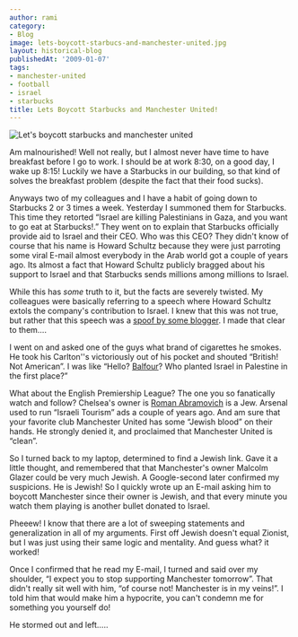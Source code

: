 ```yaml
---
author: rami
category:
- Blog
image: lets-boycott-starbucs-and-manchester-united.jpg
layout: historical-blog
publishedAt: '2009-01-07'
tags:
- manchester-united
- football
- israel
- starbucks
title: Lets Boycott Starbucks and Manchester United!
---
```


![Let's boycott starbucks and manchester united](/assets/images/content/blog/lets-boycott-starbucs-and-manchester-united.jpg)

Am malnourished! Well not really, but I almost never have time to have breakfast before I go to work. I should be at work 8:30, on a good day, I wake up 8:15! Luckily we have a Starbucks in our building, so that kind of solves the breakfast problem (despite the fact that their food sucks).

Anyways two of my colleagues and I have a habit of going down to Starbucks 2 or 3 times a week. Yesterday I summoned them for Starbucks. This time they retorted “Israel are killing Palestinians in Gaza, and you want to go eat at Starbucks!.” They went on to explain that Starbucks officially provide aid to Israel and their CEO. Who was this CEO? They didn't know of course that his name is Howard Schultz because they were just parroting some viral E-mail almost everybody in the Arab world got a couple of years ago. Its almost a fact that Howard Schultz publicly bragged about his support to Israel and that Starbucks sends millions among millions to Israel.

While this has *some* truth to it, but the facts are severely twisted. My colleagues were basically referring to a speech where Howard Schultz extols the company's contribution to Israel. I knew that this was not true, but rather that this speech was a [spoof by some blogger](http://www.snopes.com/politics/israel/schultz.asp). I made that clear to them….

I went on and asked one of the guys what brand of cigarettes he smokes. He took his Carlton''s victoriously out of his pocket and shouted “British! Not American”. I was like “Hello? [Balfour](http://en.wikipedia.org/wiki/Balfour_Declaration_of_1917)? Who planted Israel in Palestine in the first place?”

What about the English Premiership League? The one you so fanatically watch and follow? Chelsea's owner is [Roman Abramovich](http://en.wikipedia.org/wiki/Roman_Abramovich) is a Jew. Arsenal used to run “Israeli Tourism” ads a couple of years ago. And am sure that your favorite club Manchester United has some “Jewish blood” on their hands. He strongly denied it, and proclaimed that Manchester United is “clean”.

So I turned back to my laptop, determined to find a Jewish link. Gave it a little thought, and remembered that that Manchester's owner Malcolm Glazer could be very much Jewish. A Google-second later confirmed my suspicions. He is Jewish! So I quickly wrote up an E-mail asking him to boycott Manchester since their owner is Jewish, and that every minute you watch them playing is another bullet donated to Israel.

Pheeew! I know that there are a lot of sweeping statements and generalization in all of my arguments. First off Jewish doesn't equal Zionist, but I was just using their same logic and mentality. And guess what? it worked!

Once I confirmed that he read my E-mail, I turned and said over my shoulder, “I expect you to stop supporting Manchester tomorrow”. That didn't really sit well with him, “of course not! Manchester is in my veins!”. I told him that would make him a hypocrite, you can't condemn me for something you yourself do!

He stormed out and left…..